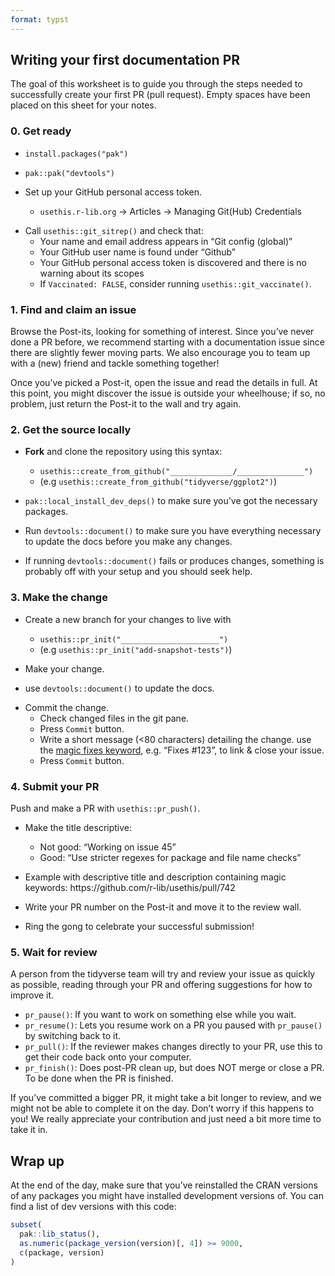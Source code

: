 ```yaml
---
format: typst
---
```


```{=typst}
#set page(
  flipped: true, 
  columns: 2, 
  margin: (x: 0.5in, y: 1in),
  numbering: none
)

#set list(marker: ([#scale(x: 200%, y: 200%, origin: bottom)[#sym.square.stroked]], [-]))
```

## Writing your first documentation PR

The goal of this worksheet is to guide you through the steps needed to successfully create your first PR (pull request). Empty spaces have been placed on this sheet for your notes.

### 0. Get ready

- `install.packages("pak")`

- `pak::pak("devtools")`

- Set up your GitHub personal access token.
    - `usethis.r-lib.org` -> Articles -> Managing Git(Hub) Credentials

```{=typst}
#set list(marker: [#scale(x: 200%, y: 200%, origin: bottom)[#sym.square.stroked]])
```

- Call `usethis::git_sitrep()` and check that:
    - Your name and email address appears in "Git config (global)"
    - Your GitHub user name is found under "Github"
    - Your GitHub personal access token is discovered and there is no warning about its scopes
    - If `Vaccinated: FALSE`, consider running `usethis::git_vaccinate()`.
```{=typst}
#set list(marker: ([#scale(x: 200%, y: 200%, origin: bottom)[#sym.square.stroked]], [-]))
```

```{=typst}
#v(1in)
```

### 1. Find and claim an issue

Browse the Post-its, looking for something of interest. Since you've never done a PR before, we recommend starting with a documentation issue since there are slightly fewer moving parts. We also encourage you to team up with a (new) friend and tackle something together!

Once you've picked a Post-it, open the issue and read the details in full. At this point, you might discover the issue is outside your wheelhouse; if so, no problem, just return the Post-it to the wall and try again.

```{=typst}
#colbreak()
```

```{=typst}
#align(center)[
  #box(
    height: 3in,
    width: 3in,
    stroke: black,
    [#align(center + horizon)[Place Post-it here]]
  )
]
```

```{=typst}
#v(1in)
```

### 2. Get the source locally

* **Fork** and clone the repository using this syntax: 
    - `usethis::create_from_github("______________/_______________")` 
    - (e.g `usethis::create_from_github("tidyverse/ggplot2")`)

* `pak::local_install_dev_deps()` to make sure you've got the necessary packages.

* Run `devtools::document()` to make sure you have everything necessary to update the docs before you make any changes.

* If running `devtools::document()` fails or produces changes, something is probably off with your setup and you should seek help.

```{=typst}
#pagebreak()
```

### 3. Make the change

* Create a new branch for your changes to live with
  * `usethis::pr_init("______________________")`
  * (e.g `usethis::pr_init("add-snapshot-tests")`)
* Make your change. 
  
* use `devtools::document()` to update the docs.

```{=typst}
#set list(marker: [#scale(x: 200%, y: 200%, origin: bottom)[#sym.square.stroked]])
```

* Commit the change.
  * Check changed files in the git pane.
  * Press `Commit` button.
  * Write a short message (<80 characters) detailing the change. use the [magic fixes keyword](https://help.github.com/en/articles/closing-issues-using-keywords), e.g. "Fixes #123", to link & close your issue.
  * Press `Commit` button.

```{=typst}
#set list(marker: ([#scale(x: 200%, y: 200%, origin: bottom)[#sym.square.stroked]], [-]))
```

```{=typst}
#v(1in)
```

### 4. Submit your PR

Push and make a PR with `usethis::pr_push()`.
  
- Make the title descriptive:
  - Not good: "Working on issue 45"
  - Good: "Use stricter regexes for package and file name checks"

- Example with descriptive title and description containing magic keywords: https://github.com/r-lib/usethis/pull/742 

- Write your PR number on the Post-it and move it to the review wall. 

- Ring the gong to celebrate your successful submission!

```{=typst}
#v(0.5in)
```

### 5. Wait for review

A person from the tidyverse team will try and review your issue as quickly as possible, reading through your PR and offering suggestions for how to improve it. 

```{=typst}
#set list(marker: [--])
```

- `pr_pause()`: If you want to work on something else while you wait.
- `pr_resume()`: Lets you resume work on a PR you paused with `pr_pause()` by switching back to it.
- `pr_pull()`: If the reviewer makes changes directly to your PR, use this to get their code back onto your computer.
- `pr_finish()`: Does post-PR clean up, but does NOT merge or close a PR. To be done when the PR is finished.

If you've committed a bigger PR, it might take a bit longer to review, and we might not be able to complete it on the day. Don't worry if this happens to you! We really appreciate your contribution and just need a bit more time to take it in.

```{=typst}
#v(1in)
```

## Wrap up

At the end of the day, make sure that you've reinstalled the CRAN versions of any packages you might have installed development versions of. You can find a list of dev versions with this code:

```R
subset(
  pak::lib_status(),
  as.numeric(package_version(version)[, 4]) >= 9000,
  c(package, version)
)
```
